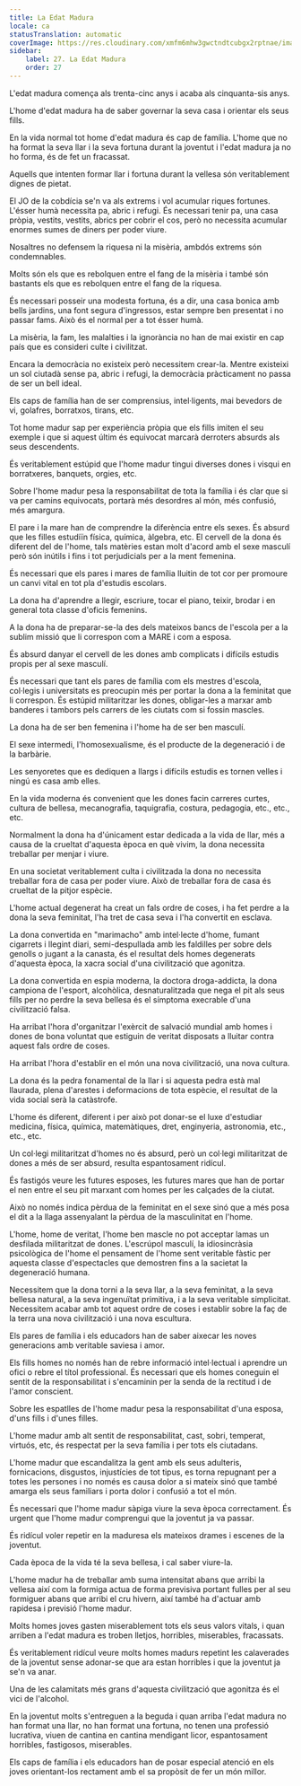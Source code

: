 ```yaml
---
title: La Edat Madura
locale: ca
statusTranslation: automatic
coverImage: https://res.cloudinary.com/xmfm6mhw3gwctndtcubgx2rptnae/image/upload/v1740337243/small_cover_educacion_fundamental_a051170f1c.webp
sidebar:
    label: 27. La Edat Madura
    order: 27
---
```

L'edat madura comença als trenta-cinc anys i acaba als cinquanta-sis anys.

L'home d'edat madura ha de saber governar la seva casa i orientar els seus fills.

En la vida normal tot home d'edat madura és cap de família. L'home que no ha format la seva llar i la seva fortuna durant la joventut i l'edat madura ja no ho forma, és de fet un fracassat.

Aquells que intenten formar llar i fortuna durant la vellesa són veritablement dignes de pietat.

El JO de la cobdícia se'n va als extrems i vol acumular riques fortunes. L'ésser humà necessita pa, abric i refugi. És necessari tenir pa, una casa pròpia, vestits, vestits, abrics per cobrir el cos, però no necessita acumular enormes sumes de diners per poder viure.

Nosaltres no defensem la riquesa ni la misèria, ambdós extrems són condemnables.

Molts són els que es rebolquen entre el fang de la misèria i també són bastants els que es rebolquen entre el fang de la riquesa.

És necessari posseir una modesta fortuna, és a dir, una casa bonica amb bells jardins, una font segura d'ingressos, estar sempre ben presentat i no passar fams. Això és el normal per a tot ésser humà.

La misèria, la fam, les malalties i la ignorància no han de mai existir en cap país que es consideri culte i civilitzat.

Encara la democràcia no existeix però necessitem crear-la. Mentre existeixi un sol ciutadà sense pa, abric i refugi, la democràcia pràcticament no passa de ser un bell ideal.

Els caps de família han de ser comprensius, intel·ligents, mai bevedors de vi, golafres, borratxos, tirans, etc.

Tot home madur sap per experiència pròpia que els fills imiten el seu exemple i que si aquest últim és equivocat marcarà derroters absurds als seus descendents.

És veritablement estúpid que l'home madur tingui diverses dones i visqui en borratxeres, banquets, orgies, etc.

Sobre l'home madur pesa la responsabilitat de tota la família i és clar que si va per camins equivocats, portarà més desordres al món, més confusió, més amargura.

El pare i la mare han de comprendre la diferència entre els sexes. És absurd que les filles estudiïn física, química, àlgebra, etc. El cervell de la dona és diferent del de l'home, tals matèries estan molt d'acord amb el sexe masculí però són inútils i fins i tot perjudicials per a la ment femenina.

És necessari que els pares i mares de família lluitin de tot cor per promoure un canvi vital en tot pla d'estudis escolars.

La dona ha d'aprendre a llegir, escriure, tocar el piano, teixir, brodar i en general tota classe d'oficis femenins.

A la dona ha de preparar-se-la des dels mateixos bancs de l'escola per a la sublim missió que li correspon com a MARE i com a esposa.

És absurd danyar el cervell de les dones amb complicats i difícils estudis propis per al sexe masculí.

És necessari que tant els pares de família com els mestres d'escola, col·legis i universitats es preocupin més per portar la dona a la feminitat que li correspon. És estúpid militaritzar les dones, obligar-les a marxar amb banderes i tambors pels carrers de les ciutats com si fossin mascles.

La dona ha de ser ben femenina i l'home ha de ser ben masculí.

El sexe intermedi, l'homosexualisme, és el producte de la degeneració i de la barbàrie.

Les senyoretes que es dediquen a llargs i difícils estudis es tornen velles i ningú es casa amb elles.

En la vida moderna és convenient que les dones facin carreres curtes, cultura de bellesa, mecanografia, taquigrafia, costura, pedagogia, etc., etc., etc.

Normalment la dona ha d'únicament estar dedicada a la vida de llar, més a causa de la crueltat d'aquesta època en què vivim, la dona necessita treballar per menjar i viure.

En una societat veritablement culta i civilitzada la dona no necessita treballar fora de casa per poder viure. Això de treballar fora de casa és crueltat de la pitjor espècie.

L'home actual degenerat ha creat un fals ordre de coses, i ha fet perdre a la dona la seva feminitat, l'ha tret de casa seva i l'ha convertit en esclava.

La dona convertida en "marimacho" amb intel·lecte d'home, fumant cigarrets i llegint diari, semi-despullada amb les faldilles per sobre dels genolls o jugant a la canasta, és el resultat dels homes degenerats d'aquesta època, la xacra social d'una civilització que agonitza.

La dona convertida en espia moderna, la doctora droga-addicta, la dona campiona de l'esport, alcohòlica, desnaturalitzada que nega el pit als seus fills per no perdre la seva bellesa és el símptoma execrable d'una civilització falsa.

Ha arribat l'hora d'organitzar l'exèrcit de salvació mundial amb homes i dones de bona voluntat que estiguin de veritat disposats a lluitar contra aquest fals ordre de coses.

Ha arribat l'hora d'establir en el món una nova civilització, una nova cultura.

La dona és la pedra fonamental de la llar i si aquesta pedra està mal llaurada, plena d'arestes i deformacions de tota espècie, el resultat de la vida social serà la catàstrofe.

L'home és diferent, diferent i per això pot donar-se el luxe d'estudiar medicina, física, química, matemàtiques, dret, enginyeria, astronomia, etc., etc., etc.

Un col·legi militaritzat d'homes no és absurd, però un col·legi militaritzat de dones a més de ser absurd, resulta espantosament ridícul.

És fastigós veure les futures esposes, les futures mares que han de portar el nen entre el seu pit marxant com homes per les calçades de la ciutat.

Això no només indica pèrdua de la feminitat en el sexe sinó que a més posa el dit a la llaga assenyalant la pèrdua de la masculinitat en l'home.

L'home, home de veritat, l'home ben mascle no pot acceptar lamas un desfilada militaritzat de dones. L'escrúpol masculí, la idiosincràsia psicològica de l'home el pensament de l'home sent veritable fàstic per aquesta classe d'espectacles que demostren fins a la sacietat la degeneració humana.

Necessitem que la dona torni a la seva llar, a la seva feminitat, a la seva bellesa natural, a la seva ingenuïtat primitiva, i a la seva veritable simplicitat. Necessitem acabar amb tot aquest ordre de coses i establir sobre la faç de la terra una nova civilització i una nova escultura.

Els pares de família i els educadors han de saber aixecar les noves generacions amb veritable saviesa i amor.

Els fills homes no només han de rebre informació intel·lectual i aprendre un ofici o rebre el títol professional. És necessari que els homes coneguin el sentit de la responsabilitat i s'encaminin per la senda de la rectitud i de l'amor conscient.

Sobre les espatlles de l'home madur pesa la responsabilitat d'una esposa, d'uns fills i d'unes filles.

L'home madur amb alt sentit de responsabilitat, cast, sobri, temperat, virtuós, etc, és respectat per la seva família i per tots els ciutadans.

L'home madur que escandalitza la gent amb els seus adulteris, fornicacions, disgustos, injustícies de tot tipus, es torna repugnant per a totes les persones i no només es causa dolor a si mateix sinó que també amarga els seus familiars i porta dolor i confusió a tot el món.

És necessari que l'home madur sàpiga viure la seva època correctament. És urgent que l'home madur comprengui que la joventut ja va passar.

És ridícul voler repetir en la maduresa els mateixos drames i escenes de la joventut.

Cada època de la vida té la seva bellesa, i cal saber viure-la.

L'home madur ha de treballar amb suma intensitat abans que arribi la vellesa així com la formiga actua de forma previsiva portant fulles per al seu formiguer abans que arribi el cru hivern, així també ha d'actuar amb rapidesa i previsió l'home madur.

Molts homes joves gasten miserablement tots els seus valors vitals, i quan arriben a l'edat madura es troben lletjos, horribles, miserables, fracassats.

És veritablement ridícul veure molts homes madurs repetint les calaverades de la joventut sense adonar-se que ara estan horribles i que la joventut ja se'n va anar.

Una de les calamitats més grans d'aquesta civilització que agonitza és el vici de l'alcohol.

En la joventut molts s'entreguen a la beguda i quan arriba l'edat madura no han format una llar, no han format una fortuna, no tenen una professió lucrativa, viuen de cantina en cantina mendigant licor, espantosament horribles, fastigosos, miserables.

Els caps de família i els educadors han de posar especial atenció en els joves orientant-los rectament amb el sa propòsit de fer un món millor.

